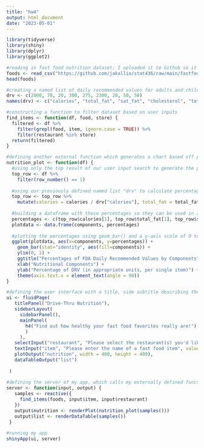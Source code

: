 ```yaml
---
title: "hw4"
output: html_document
date: "2023-05-01"
---
```

```r
library(tidyverse)
library(shiny)
library(dplyr)
library(ggplot2)
```

```r
#reading in fast food nutrition dataset; I uploaded it to Github so it is replicable
foods <- read_csv("https://github.com/jakallio/stat436/raw/main/fastfood.csv")
head(foods)

#creating a named list of daily recommended values for adults and children over 4 years (found on FDA website)
drv <- c(2000, 78, 20, 300, 275, 2300, 28, 50, 50)
names(drv) <- c("calories", "total_fat", "sat_fat", "cholesterol", "total_carb", "sodium", "fiber", "protein", "sugar")
```

```r
#constructing a function to filter dataset based on user inputs
find_items <- function(df, food, store) {
  filtered <- df %>%
    filter(grepl(food, item, ignore.case = TRUE)) %>%
    filter(restaurant %in% store)
  return(filtered)
}

#defining another external function which generates a chart based off proportions of nutrients to their DRVs (daily limits)
nutrition_plot <- function(df) {
  #using only the top result of our user input search to generate the plot
  top_row <- df %>%
    filter(row_number() == 1)
  
  #using our previously defined named list "drv" to calculate percentages of Daily Recommended Values
  top_row <- top_row %>%
    mutate(calories = calories / drv["calories"], total_fat = total_fat / drv["total_fat"], sat_fat = sat_fat / drv["sat_fat"], cholesterol = cholesterol / drv["cholesterol"], total_carb = total_carb / drv["total_carb"], sodium = sodium / drv["sodium"], fiber = fiber / drv["fiber"], protein = protein / drv["protein"], sugar = sugar / drv["sugar"], .keep="used")
  
  #building a dataframe with these percentages so they can be used in a plot
  percentages <- c(top_row$calories[1], top_row$total_fat[1], top_row$sat_fat[1], top_row$cholesterol[1], top_row$total_carb[1], top_row$sodium[1], top_row$fiber[1], top_row$protein[1], top_row$sugar[1])
  plotdata <- data.frame(components, percentages)
  
  #plotting the percentages using geom_bar() and a y-axis scale of 0 to 1
  ggplot(plotdata, aes(x=components, y=percentages)) +
    geom_bar(stat="identity", aes(fill=components)) +
    ylim(0, 1) +
    ggtitle("Percentages of FDA Daily Recommended Values by Components") +
    xlab("Nutritional Components") +
    ylab("Percentage of DRV (in appropriate units, per single item)") +
    theme(axis.text.x = element_text(angle = 90))
}

#defining the user interface with a title, side subtitle describing the purpose of my app, a text input box for the name of food items,  and a selection input for names of restaurants. The user interface also displays my filtered nutrition table as well as the percentages-of-DRV plot
ui <- fluidPage(
   titlePanel("Drive-Thru Nutrition"),
   sidebarLayout(
     sidebarPanel(),
     mainPanel(
       h4("Find out how healthy your fast food favorites really are!")
       )
     ),
   selectInput("restaurant", "Please select the restaurant(s) you'd like to look at", c("Taco Bell", "Subway", "Burger King", "Mcdonalds", "Arbys"), multiple=TRUE),
   textInput("item", "Please enter the name of a fast food item", value = "", width = NULL, placeholder = NULL),
   plotOutput("nutrition", width = 400, height = 400),
   dataTableOutput("list")
   
 )
 
#defining the server of my app, which calls my externally defined functions "find_items" and "nutrition_plot" to get a chart and a list output
server <- function(input, output) {
   samples <- reactive({
     find_items(foods, input$item, input$restaurant)
   })
   output$nutrition <- renderPlot(nutrition_plot(samples()))
   output$list <- renderDataTable(samples())
 }
 
#running my app
shinyApp(ui, server)
```
